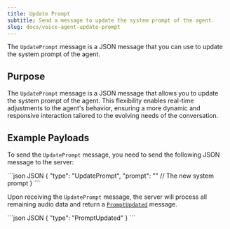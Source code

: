 ```yaml
---
title: Update Prompt
subtitle: Send a message to update the system prompt of the agent.
slug: docs/voice-agent-update-prompt
---
```


<Markdown src="../snippets/voice-agent.mdx" />

The `UpdatePrompt` message is a JSON message that you can use to update the system prompt of the agent.

## Purpose
The `UpdatePrompt` message is a JSON message that allows you to update the system prompt of the agent. This flexibility enables real-time adjustments to the agent's behavior, ensuring a more dynamic and responsive interaction tailored to the evolving needs of the conversation.

## Example Payloads

To send the `UpdatePrompt` message, you need to send the following JSON message to the server:

<CodeGroup>
  ```json JSON
  {
    "type": "UpdatePrompt",
    "prompt": "" // The new system prompt
  }
  ```
</CodeGroup>

Upon receiving the `UpdatePrompt` message, the server will process all remaining audio data and return a [`PromptUpdated`](/docs/voice-agent-prompt-updated) message.

<CodeGroup>
  ```json JSON
  {
      "type": "PromptUpdated"
  }
  ```
</CodeGroup>


